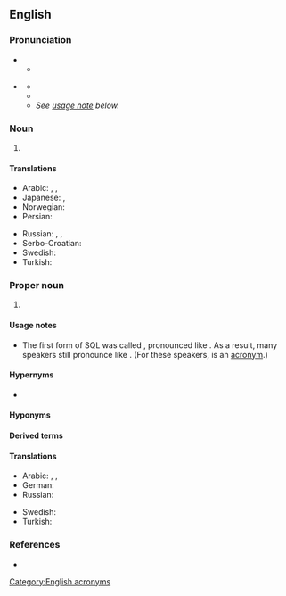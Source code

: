 ==English==

===Pronunciation===
* {{IPA letters|lang=en|S|Q|L}}
** {{audio|lang=en|En-us-SQL.ogg|Audio (US)}}
* {{sense|Structured Query Language}} {{IPA|lang=en|/ˈsiːkwəl/}}
** {{audio|lang=en|en-us-sequel.ogg|Audio (US)}}
** {{homophones|lang=en|sequel}}
** ''See [[#Usage notes|usage note]] below.''

===Noun===
{{en-noun|?}}

# {{lb|en|physics}} {{initialism of|[[standard]] [[quantum limit]]|lang=en}}

====Translations====
{{trans-top|SQL}}
* Arabic: {{t|ar|SQL|m|tr=-|sc=Latn}},{{LR}} {{t|ar|إِس كْيُو إِل|tr=ʾes kyū ʾel|m}}, {{t|ar|إسْ كْيُو إلْ|m}}
* Japanese: {{t+|ja|SQL|tr=-|sc=Latn}}, {{t|ja|エスキューエル|tr=esu-kyū-eru}} {{t|ja|シークェル|tr=shīkweru}}
* Norwegian: {{t|no|SQL|n}}
* Persian: {{t|fa|اس‌کیوال|tr=es-kiyu-el|sc=fa-Arab}}
{{trans-mid}}
* Russian: {{t+|ru|SQL|m|tr=-|sc=Latn}}, {{t|ru|эс-ку-э́ль|m}}, {{t|ru|эс-кью-э́л|m}}
* Serbo-Croatian: {{t|sh|SQL|m}}
* Swedish: {{t|sv|SQL|n}}
* Turkish: {{t+|tr|SQL}}
{{trans-bottom}}

===Proper noun===
{{en-proper noun}}

# {{lb|en|computer language|databases}} {{initialism of|w:Structured Query Language|lang=en}}

====Usage notes====
* {{sense|structured query language}} The first form of SQL was called {{m|en||SEQUEL}}, pronounced like {{m|en||sequel}}. As a result, many speakers still pronounce {{m|en|SQL}} like {{m|en||sequel}}. (For these speakers, {{m|en|SQL}} is an [[Appendix:Glossary#acronym|acronym]].)

====Hypernyms====
* {{l|en|QL}}

====Hyponyms====
{{hyp4
| {{l|en|eSQL}}
| {{l|en|NoSQL}}
| {{l|en|PL/SQL}}
| {{l|en|Transact-SQL}}
| {{l|en|T-SQL}}
|lang=en}}

====Derived terms====
{{der2
| {{l|en|HSQLDB}}
| {{l|en|SQLAlchemy}}
|lang=en}}

====Translations====
{{trans-top|SQL}}
* Arabic: {{t|ar|SQL|m|tr=-|sc=Latn}},{{LR}} {{t|ar|إِس كْيُو إِل|tr=ʾes kyū ʾel|m}}, {{t|ar|إسْ كْيُو إلْ|m}}
* German: {{t+|de|SQL|n}}
* Russian: {{t+|ru|SQL|m|alt=«эс-ку-э́ль»}}
{{trans-mid}}
* Swedish: {{t|sv|SQL|n}}
* Turkish: {{t+|tr|SQL}}
{{trans-bottom}}

===References===
* {{pedia}}

[[Category:English acronyms]]